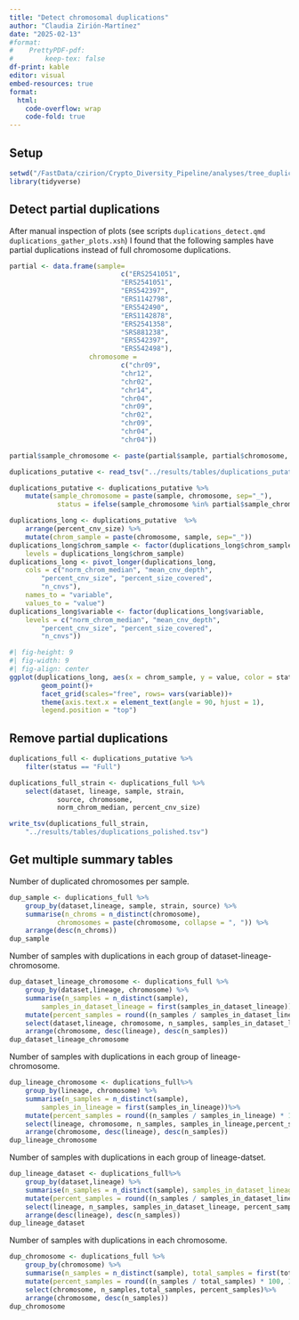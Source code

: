 ```yaml
---
title: "Detect chromosomal duplications"
author: "Claudia Zirión-Martínez"
date: "2025-02-13"
#format: 
#    PrettyPDF-pdf:
#        keep-tex: false
df-print: kable
editor: visual
embed-resources: true
format:
  html:
    code-overflow: wrap
    code-fold: true
---
```


## Setup
```r
setwd("/FastData/czirion/Crypto_Diversity_Pipeline/analyses/tree_duplications/scripts")
library(tidyverse)
```

## Detect partial duplications
After manual inspection of plots (see scripts `duplications_detect.qmd` `duplications_gather_plots.xsh`) I found that the following samples have partial duplications instead of full chromosome duplications.

```r
partial <- data.frame(sample= 
                            c("ERS2541051",
                            "ERS2541051",
                            "ERS542397",
                            "ERS1142798",
                            "ERS542490",
                            "ERS1142878",
                            "ERS2541358",
                            "SRS881238",
                            "ERS542397",
                            "ERS542498"),
                    chromosome = 
                            c("chr09",
                            "chr12",
                            "chr02",
                            "chr14",
                            "chr04",
                            "chr09",
                            "chr02",
                            "chr09",
                            "chr04",
                            "chr04"))

partial$sample_chromosome <- paste(partial$sample, partial$chromosome, sep="_")
```

```r
duplications_putative <- read_tsv("../results/tables/duplications_putative.tsv")

duplications_putative <- duplications_putative %>%
    mutate(sample_chromosome = paste(sample, chromosome, sep="_"),
            status = ifelse(sample_chromosome %in% partial$sample_chromosome, "Partial", "Full"))

```

```r
duplications_long <- duplications_putative  %>%
    arrange(percent_cnv_size) %>%
    mutate(chrom_sample = paste(chromosome, sample, sep="_"))
duplications_long$chrom_sample <- factor(duplications_long$chrom_sample, 
    levels = duplications_long$chrom_sample)
duplications_long <- pivot_longer(duplications_long, 
    cols = c("norm_chrom_median", "mean_cnv_depth",
        "percent_cnv_size", "percent_size_covered", 
        "n_cnvs"), 
    names_to = "variable", 
    values_to = "value")
duplications_long$variable <- factor(duplications_long$variable,
    levels = c("norm_chrom_median", "mean_cnv_depth",
        "percent_cnv_size", "percent_size_covered", 
        "n_cnvs"))
```
```r
#| fig-height: 9
#| fig-width: 9
#| fig-align: center
ggplot(duplications_long, aes(x = chrom_sample, y = value, color = status))+
        geom_point()+
        facet_grid(scales="free", rows= vars(variable))+
        theme(axis.text.x = element_text(angle = 90, hjust = 1),
        legend.position = "top")
```
## Remove partial duplications

```r

duplications_full <- duplications_putative %>%
    filter(status == "Full") 

duplications_full_strain <- duplications_full %>%
    select(dataset, lineage, sample, strain,
            source, chromosome, 
            norm_chrom_median, percent_cnv_size)
```

```r
write_tsv(duplications_full_strain,
    "../results/tables/duplications_polished.tsv")
```
## Get multiple summary tables

Number of duplicated chromosomes per sample.
```r
dup_sample <- duplications_full %>%
    group_by(dataset,lineage, sample, strain, source) %>%
    summarise(n_chroms = n_distinct(chromosome), 
            chromosomes = paste(chromosome, collapse = ", ")) %>%
    arrange(desc(n_chroms))
dup_sample
```

Number of samples with duplications in each group of dataset-lineage-chromosome.
```r
dup_dataset_lineage_chromosome <- duplications_full %>%
    group_by(dataset,lineage, chromosome) %>%
    summarise(n_samples = n_distinct(sample), 
        samples_in_dataset_lineage = first(samples_in_dataset_lineage))%>%
    mutate(percent_samples = round((n_samples / samples_in_dataset_lineage) * 100, 1))%>%
    select(dataset,lineage, chromosome, n_samples, samples_in_dataset_lineage, percent_samples)%>%
    arrange(chromosome, desc(lineage), desc(n_samples))
dup_dataset_lineage_chromosome
```

Number of samples with duplications in each group of lineage-chromosome.
```r
dup_lineage_chromosome <- duplications_full%>%
    group_by(lineage, chromosome) %>%
    summarise(n_samples = n_distinct(sample), 
        samples_in_lineage = first(samples_in_lineage))%>%
    mutate(percent_samples = round((n_samples / samples_in_lineage) * 100, 1))%>%
    select(lineage, chromosome, n_samples, samples_in_lineage,percent_samples)%>%
    arrange(chromosome, desc(lineage), desc(n_samples))
dup_lineage_chromosome 
```

Number of samples with duplications in each group of lineage-datset.
```r
dup_lineage_dataset <- duplications_full%>%
    group_by(dataset,lineage) %>%
    summarise(n_samples = n_distinct(sample), samples_in_dataset_lineage = first(samples_in_dataset_lineage))%>%
    mutate(percent_samples = round((n_samples / samples_in_dataset_lineage) * 100, 1))%>%
    select(lineage, n_samples, samples_in_dataset_lineage, percent_samples)%>%
    arrange(desc(lineage), desc(n_samples))
dup_lineage_dataset

```

Number of samples with duplications in each chromosome.
```r
dup_chromosome <- duplications_full %>%
    group_by(chromosome) %>%
    summarise(n_samples = n_distinct(sample), total_samples = first(total_samples))%>%
    mutate(percent_samples = round((n_samples / total_samples) * 100, 1))%>%
    select(chromosome, n_samples,total_samples, percent_samples)%>%
    arrange(chromosome, desc(n_samples))
dup_chromosome 
```